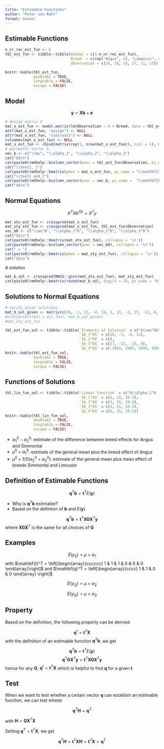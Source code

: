 ```yaml
---
title: "Estimable Functions"
author: "Peter von Rohr"
format: beamer
---
```


## Estimable Functions

```r
n_nr_rec_est_fun <- 6
tbl_est_fun <- tibble::tibble(Animal = c(1:n_nr_rec_est_fun),
                              Breed  = c(rep("Angus", 3), "Limousin", rep("Simmental", 2)),
                              Observation = c(16, 10, 19, 27, 11, 13))

knitr::kable(tbl_est_fun,
             booktabs = TRUE,
             longtable = FALSE,
             escape = FALSE)
```


## Model

$$\mathbf{y} = \mathbf{Xb} + \mathbf{e}$$

```r
# design matrix X
mat_x_est_fun <- model.matrix(lm(Observation ~ 0 + Breed, data = tbl_est_fun))
attr(mat_x_est_fun, "assign") <- NULL
attr(mat_x_est_fun, "contrasts") <- NULL
colnames(mat_x_est_fun) <- NULL
mat_x_est_fun <- cbind(matrix(rep(1, nrow(mat_x_est_fun)), ncol = 1), mat_x_est_fun)
# parameter vector b
vec_b <- c("\\mu", "\\alpha_1", "\\alpha_2", "\\alpha_3")
cat("$$\n")
cat(paste0(rmdhelp::bcolumn_vector(pvec = tbl_est_fun$Observation, ps_name = "\\mathbf{y}"), collapse = '\n'))
cat("\\text{, }")
cat(paste0(rmdhelp::bmatrix(pmat = mat_x_est_fun, ps_name = "\\mathbf{X}"), collapse = "\n"))
cat("\\text{ and }")
cat(paste0(rmdhelp::bcolumn_vector(pvec = vec_b, ps_name =  "\\mathbf{b}"), collapse = "\n"), "\n")
cat("$$\n")
```


## Normal Equations

$$ X^TXb^{(0)} = X^Ty$$

```r
mat_xtx_est_fun <- crossprod(mat_x_est_fun)
mat_xty_est_fun <- crossprod(mat_x_est_fun, tbl_est_fun$Observation)
vec_b0 <- c("\\mu^0", "\\alpha_1^0", "\\alpha_2^0", "\\alpha_3^0")
cat("$$\n")
cat(paste0(rmdhelp::bmatrix(mat_xtx_est_fun), collapse = '\n'))
cat(paste0(rmdhelp::bcolumn_vector(pvec = vec_b0), collapse = '\n'))
cat(" = ")
cat(paste0(rmdhelp::bmatrix(pmat = mat_xty_est_fun), collapse = '\n'))
cat("$$\n")
```

A solution

```r
mat_b_sol <- crossprod(MASS::ginv(mat_xtx_est_fun), mat_xty_est_fun)
cat(paste0(rmdhelp::bmatrix(round(mat_b_sol, digits = 1), ps_name = "b^{(0)}", ps_env = "$$"), collapse = '\n'))

```


## Solutions to Normal Equations

```r
# verify given solutions
mat_b_sol_given <- matrix(c(16, -1, 11, -4, 14, 1, 13, -2, 27, -12, 0, -15,-2982, 2997, 3009, 2994), ncol = 4)
#crossprod(t(mat_x_est_fun), mat_b_sol_given)
#mat_xty_est_fun
```

```r
tbl_est_fun_sol <- tibble::tibble(`Elements of Solution` = c("$\\mu^0$", "$\\alpha_1^0$", "$\\alpha_2^0$", "$\\alpha_3^0$"),
                                  `$b_1^0$` = c(16, -1, -4, 11),
                                  `$b_2^0$` = c(),
                                  `$b_3^0$` = c(27, -12, -15, 0),
                                  `$b_4^0$` = c(-2982, 2997, 2994, 3009))
knitr::kable(tbl_est_fun_sol,
             booktabs = TRUE,
             longtable = FALSE,
             escape = FALSE)
```


## Functions of Solutions

```r
tbl_lin_fun_sol <- tibble::tibble(`Linear Function` = c("$\\alpha_1^0 - \\alpha_2^0$", "$\\mu^0 + \\alpha_1^0$", "$\\mu^0 + 1/2(\\alpha_2^0 + \\alpha_3^0)$"),
                                  `$b_1^0$` = c(3, 15, 19.5),
                                  `$b_2^0$` = c(3, 15, 19.5),
                                  `$b_3^0$` = c(3, 15, 19.5),
                                  `$b_4^0$` = c(3, 15, 19.5))
knitr::kable(tbl_lin_fun_sol,
             booktabs = TRUE,
             longtable = FALSE,
             escape = FALSE)
```

* $\alpha_1^0 - \alpha_2^0$: estimate of the difference between breed effects for Angus and Simmental
* $\mu^0 + \alpha_1^0$: estimate of the general mean plus the breed effect of Angus
* $\mu^0 + 1/2(\alpha_2^0 + \alpha_3^0)$: estimate of the general mean plus mean effect of breeds Simmental and Limousin


## Definition of Estimable Functions 

$$\mathbf{q}^T\mathbf{b} = \mathbf{t}^TE(\mathbf{y})$$

* Why is $\mathbf{q}^T\mathbf{b}$ estimable? 
* Based on the defintion of $\mathbf{b}$ and $E(\mathbf{y})$

$$\mathbf{q}^T\mathbf{b} = \mathbf{t}^T\mathbf{XGX}^T\mathbf{y} $$
where $\mathbf{XGX}^T$ is the same for all choices of $\mathbf{G}$


## Examples

$$E(y_{1j}) = \mu + \alpha_1$$
with $\mathbf{t}^T = \left[\begin{array}{cccccc} 1 & 1 & 1 & 0 & 0 & 0 \end{array}\right]$ and $\mathbf{q}^T = \left[\begin{array}{cccc} 1 & 1 & 0 & 0 \end{array} \right]$

$$E(y_{2j}) = \mu + \alpha_2$$

$$E(y_{3j}) = \mu + \alpha_3$$

## Property

Based on the definition, the following property can be derived

$$\mathbf{q}^t = \mathbf{t}^T\mathbf{X}$$
with the definition of an estimable function $\mathbf{q}^T\mathbf{b}$, we get 

$$\mathbf{q}^T\mathbf{b} = \mathbf{t}^TE(\mathbf{y})$$
$$\mathbf{q}^T\mathbf{G}\mathbf{X}^T\mathbf{y} = \mathbf{t}^T\mathbf{X}\mathbf{G}\mathbf{X}^T\mathbf{y}$$
hence for any $\mathbf{G}$, $\mathbf{q}^t = \mathbf{t}^T\mathbf{X}$ which is helpful to find $\mathbf{q}$ for a given $\mathbf{t}$

## Test

When we want to test whether a certain vector $\mathbf{q}$ can establish an estimable function, we can test wheter

$$\mathbf{q}^T\mathbf{H} = \mathbf{q}^T$$

with $\mathbf{H} = \mathbf{GX}^T\mathbf{X}$

Setting $\mathbf{q}^T = \mathbf{t}^T\mathbf{X}$, we get 

$$\mathbf{q}^T\mathbf{H} = \mathbf{t}^T\mathbf{X}\mathbf{H} = \mathbf{t}^T\mathbf{X} =  \mathbf{q}^T $$


